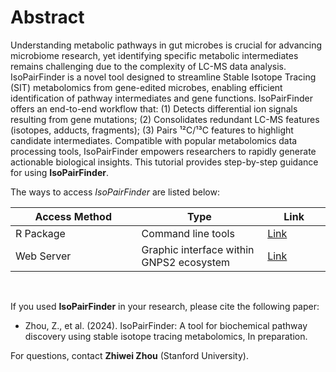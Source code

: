 # Abstract {.unnumbered}

Understanding metabolic pathways in gut microbes is crucial for advancing microbiome research, yet identifying specific metabolic intermediates remains challenging due to the complexity of LC-MS data analysis. IsoPairFinder is a novel tool designed to streamline Stable Isotope Tracing (SIT) metabolomics from gene-edited microbes, enabling efficient identification of pathway intermediates and gene functions. IsoPairFinder offers an end-to-end workflow that: (1) Detects differential ion signals resulting from gene mutations; (2) Consolidates redundant LC-MS features (isotopes, adducts, fragments); (3) Pairs ¹²C/¹³C features to highlight candidate intermediates. Compatible with popular metabolomics data processing tools, IsoPairFinder empowers researchers to rapidly generate actionable biological insights. This tutorial provides step-by-step guidance for using **IsoPairFinder**. 


The ways to access *IsoPairFinder* are listed below:

| Access Method    | Type | Link |
|------------------ |------------------|---------|
| R Package        | Command line tools | [Link](https://github.com/DoddLab/IsoPairFinder) |
| Web Server       | Graphic interface within GNPS2 ecosystem | [Link](https://gnps2.org/workflowinput?workflowname=isopairspec_nextflow_workflow) |

<br>

If you used **IsoPairFinder** in your research, please cite the following paper:

- Zhou, Z., et al. (2024). IsoPairFinder: A tool for biochemical pathway discovery using stable isotope tracing metabolomics, In preparation.

For questions, contact **Zhiwei Zhou** (Stanford University).